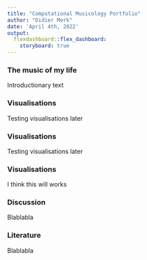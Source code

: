 ```yaml
---
title: "Computational Musicology Portfolio"
author: "Didier Merk"
date: 'April 4th, 2022'
output: 
  flexdashboard::flex_dashboard:
    storyboard: true
---
```


### The music of my life

Introductionary text

### Visualisations

Testing visualisations later

### Visualisations 

Testing visualisations later

### Visualisations

I think this will works


### Discussion

Blablabla

### Literature

Blablabla